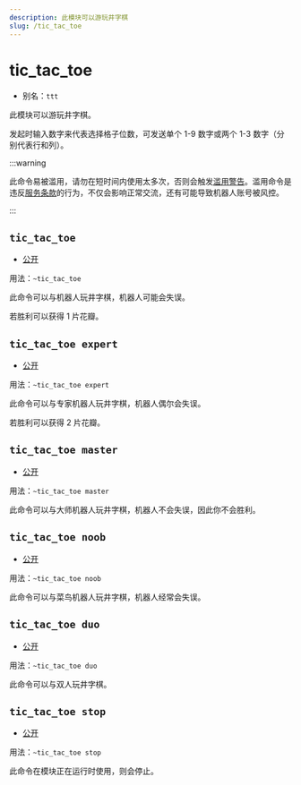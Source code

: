 ```yaml
---
description: 此模块可以游玩井字棋
slug: /tic_tac_toe
---
```


# tic_tac_toe

- 别名：`ttt`

此模块可以游玩井字棋。

发起时输入数字来代表选择格子位数，可发送单个 1-9 数字或两个 1-3 数字（分别代表行和列）。

:::warning

此命令易被滥用，请勿在短时间内使用太多次，否则会触发[滥用警告](abuse_warning)。滥用命令是违反[服务条款](policy)的行为，不仅会影响正常交流，还有可能导致机器人账号被风控。

:::

## `tic_tac_toe`

- [公开](permissions)

用法：`~tic_tac_toe`

此命令可以与机器人玩井字棋，机器人可能会失误。

若胜利可以获得 1 片花瓣。

## `tic_tac_toe expert`

- [公开](permissions)

用法：`~tic_tac_toe expert`

此命令可以与专家机器人玩井字棋，机器人偶尔会失误。

若胜利可以获得 2 片花瓣。

## `tic_tac_toe master`

- [公开](permissions)

用法：`~tic_tac_toe master`

此命令可以与大师机器人玩井字棋，机器人不会失误，因此你不会胜利。

## `tic_tac_toe noob`

- [公开](permissions)

用法：`~tic_tac_toe noob`

此命令可以与菜鸟机器人玩井字棋，机器人经常会失误。

## `tic_tac_toe duo`

- [公开](permissions)

用法：`~tic_tac_toe duo`

此命令可以与双人玩井字棋。

## `tic_tac_toe stop`

- [公开](permissions)

用法：`~tic_tac_toe stop`

此命令在模块正在运行时使用，则会停止。
